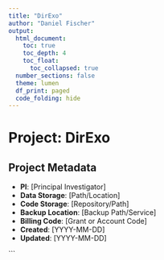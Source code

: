 ```yaml
---
title: "DirExo"
author: "Daniel Fischer"
output:
  html_document:
    toc: true
    toc_depth: 4
    toc_float:
      toc_collapsed: true
  number_sections: false
  theme: lumen
  df_print: paged
  code_folding: hide
---
```


# Project: DirExo

## Project Metadata
- **PI**: [Principal Investigator]
- **Data Storage**: [Path/Location]
- **Code Storage**: [Repository/Path]
- **Backup Location**: [Backup Path/Service]
- **Billing Code**: [Grant or Account Code]
- **Created**: [YYYY-MM-DD]
- **Updated**: [YYYY-MM-DD]

```


